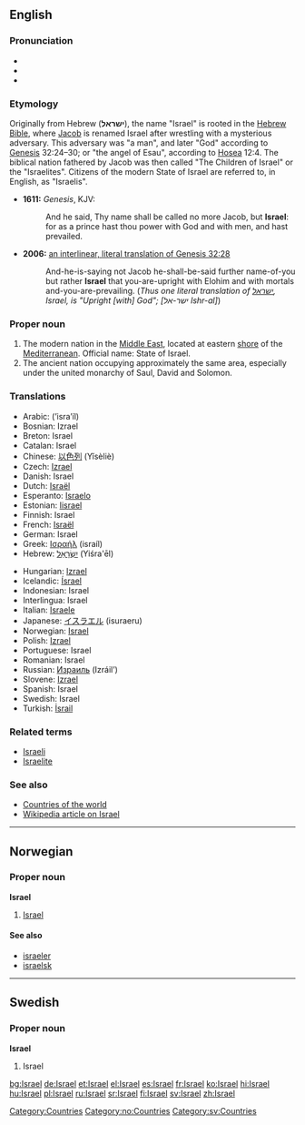 ==English==
{{wikipedia}}
===Pronunciation===
*{{AHD|ĭz'rāəl, ĭz'rēəl}}
*{{IPA|/ˈɪzreɪəl/, /ˈɪzriəl/}}
*{{SAMPA|/"IzreI@l/, /"Izri@l/}}

===Etymology===
Originally from Hebrew ('''ישראל'''), the name "Israel" is rooted in the [[Wikipedia:Hebrew Bible|Hebrew Bible]], where [[Jacob]] is renamed Israel after wrestling with a mysterious adversary. This adversary was "a man", and later "God" according to [[Wikipedia: Genesis (Old Testament)|Genesis]] 32:24–30; or "the angel of Esau", according to [[Wikipedia:Book of Hosea|Hosea]] 12:4. The biblical nation fathered by Jacob was then called "The Children of Israel" or the "Israelites". Citizens of the modern State of Israel are referred to, in English, as "Israelis".

* '''1611:''' ''Genesis'', KJV:
*:And he said, Thy name shall be called no more Jacob, but '''Israel''': for as a prince hast thou power with God and with men, and hast prevailed.
* '''2006:''' [http://www.scripture4all.org/OnlineInterlinear/OTpdf/gen32.pdf an interlinear, literal translation of Genesis 32:28]
*:And-he-is-saying not Jacob he-shall-be-said further name-of-you but rather '''Israel''' that you-are-upright with Elohim and with mortals and-you-are-prevailing. (''Thus one literal translation of [[ישראל]], Israel, is "Upright [with] God"; [ישר-אל Ishr-al]'')

===Proper noun===
{{en-proper noun}}

# The modern nation in the [[Middle East]], located at eastern [[shore]] of the [[Mediterranean]]. Official name: State of Israel.
# The ancient nation occupying approximately the same area, especially under the united monarchy of Saul, David and Solomon.

===Translations===
{{top}}
*Arabic: {{ARchar|[[إسرائيل]]}} (’isra’íl)
*Bosnian: Izrael {{m}}
*Breton: Israel
*Catalan: Israel {{m}}
*Chinese: [[以色列]] (Yǐsèliè)
*Czech: [[Izrael]]
*Danish: Israel
*Dutch: [[Israël]]
*Esperanto: [[Israelo]]
*Estonian: [[Iisrael]]
*Finnish: Israel
*French: [[Israël]]
*German: Israel
*Greek: [[Ισραήλ]] (israíl) {{n}}
*Hebrew: [[ישראל|יִשְׂרָאֵל]] (Yiśra'ēl)
{{mid}}
*Hungarian: [[Izrael]]
*Icelandic: [[Ísrael]]
*Indonesian: Israel
*Interlingua: Israel
*Italian: [[Israele]]
*Japanese: [[イスラエル]] (isuraeru)
*Norwegian: [[#Norwegian|Israel]]
*Polish: [[Izrael]]
*Portuguese: Israel
*Romanian: Israel {{n}}
*Russian: [[Израиль]] (Izráil’)
*Slovene: [[Izrael]] {{m}}
*Spanish: Israel
*Swedish: Israel
*Turkish: [[İsrail]]
{{bottom}}

===Related terms===
*[[Israeli]]
*[[Israelite]]

===See also===
*[[Countries of the world]]
*[[w:Israel|Wikipedia article on Israel]]
[[Category:Countries]]

----

==Norwegian==
===Proper noun===
[[Category:no:Countries]]
'''Israel'''
#[[#English|Israel]]
====See also====
*[[israeler]]
*[[israelsk]]

----

==Swedish==
===Proper noun===
[[Category:sv:Countries]]
'''Israel'''
#Israel

[[bg:Israel]]
[[de:Israel]]
[[et:Israel]]
[[el:Israel]]
[[es:Israel]]
[[fr:Israel]]
[[ko:Israel]]
[[hi:Israel]]
[[hu:Israel]]
[[pl:Israel]]
[[ru:Israel]]
[[sr:Israel]]
[[fi:Israel]]
[[sv:Israel]]
[[zh:Israel]]